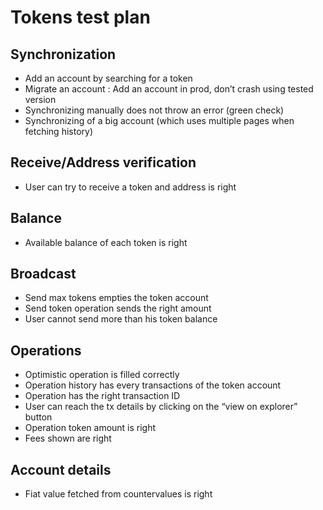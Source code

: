 # Tokens test plan

## Synchronization

- Add an account by searching for a token
- Migrate an account : Add an account in prod, don’t crash using tested version
- Synchronizing manually does not throw an error (green check)
- Synchronizing of a big account (which uses multiple pages when fetching history)

## Receive/Address verification

- User can try to receive a token and address is right

## Balance

- Available balance of each token is right

## Broadcast

- Send max tokens empties the token account
- Send token operation sends the right amount
- User cannot send more than his token balance

## Operations

- Optimistic operation is filled correctly
- Operation history has every transactions of the token account
- Operation has the right transaction ID
- User can reach the tx details by clicking on the “view on explorer” button
- Operation token amount is right
- Fees shown are right

## Account details

- Fiat value fetched from countervalues is right
